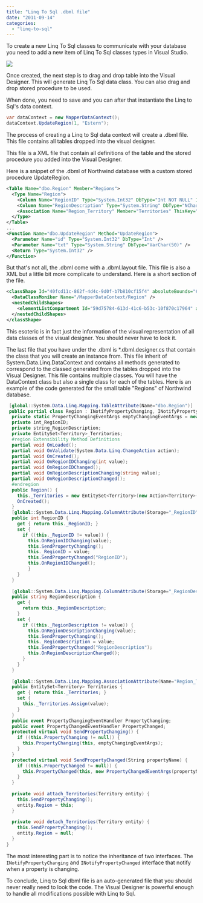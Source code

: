 ```yaml
---
title: "Linq To Sql .dbml file"
date: "2011-09-14"
categories: 
  - "linq-to-sql"
---
```


To create a new Linq To Sql classes to communicate with your database you need to add a new item of Linq To Sql classes types in Visual Studio.

![](/images/blog/linq2sqlcreate-400x386.png)

Once created, the next step is to drag and drop table into the Visual Designer. This will generate Linq To Sql data class. You can also drag and drop stored procedure to be used.

When done, you need to save and you can after that instantiate the Linq to Sql's data context.


```csharp
var dataContext = new MapperDataContext(); 
dataContext.UpdateRegion(1, "Estern"); 
```

The process of creating a Linq to Sql data context will create a .dbml file. This file contains all tables dropped into the visual designer.

This file is a XML file that contain all definitions of the table and the stored procedure you added into the Visual Designer.

Here is a snippet of the .dbml of Northwind database with a custom stored procedure UpdateRegion.


```xml
<Table Name="dbo.Region" Member="Regions"> 
  <Type Name="Region"> 
    <Column Name="RegionID" Type="System.Int32" DbType="Int NOT NULL" IsPrimaryKey="true" CanBeNull="false" /> 
    <Column Name="RegionDescription" Type="System.String" DbType="NChar(50) NOT NULL" CanBeNull="false" /> 
    <Association Name="Region_Territory" Member="Territories" ThisKey="RegionID" OtherKey="RegionID" Type="Territory" /> 
  </Type> 
</Table> 
... 
<Function Name="dbo.UpdateRegion" Method="UpdateRegion"> 
  <Parameter Name="id" Type="System.Int32" DbType="Int" /> 
  <Parameter Name="txt" Type="System.String" DbType="VarChar(50)" /> 
  <Return Type="System.Int32" /> 
</Function> 
```

But that's not all, the .dbml come with a .dbml.layout file. This file is also a XML but a little bit more complicate to understand. Here is a short section of the file.


```xml
<classShape Id="40fcd11c-862f-4d4c-9d0f-b7b810cf15f4" absoluteBounds="6.75, 7.5, 2, 1.1939925130208344"> 
  <DataClassMoniker Name="/MapperDataContext/Region" /> 
  <nestedChildShapes> 
    <elementListCompartment Id="59d75784-613d-41c6-b53c-10f870c17964" absoluteBounds="6.765, 7.96, 1.9700000000000002, 0.63399251302083326" name="DataPropertiesCompartment" titleTextColor="Black" itemTextColor="Black" /> 
  </nestedChildShapes> 
</classShape> 
```


This esoteric is in fact just the information of the visual representation of all data classes of the visual designer. You should never have to look it.

The last file that you have under the .dbml is *.dbml.designer.cs that contain the class that you will create an instance from. This file inherit of System.Data.Linq.DataContext and contains all methods generated to correspond to the classed generated from the tables dropped into the Visual Designer. This file contains multiple classes. You will have the DataContext class but also a single class for each of the tables. Here is an example of the code generated for the small table "Regions" of Northwind database.


```csharp
 [global::System.Data.Linq.Mapping.TableAttribute(Name="dbo.Region")] 
 public partial class Region : INotifyPropertyChanging, INotifyPropertyChanged { 
  private static PropertyChangingEventArgs emptyChangingEventArgs = new PropertyChangingEventArgs(String.Empty); 
  private int_RegionID; 
  private string_RegionDescription; 
  private EntitySet<Territory>_Territories; 
  #region Extensibility Method Definitions 
  partial void OnLoaded(); 
  partial void OnValidate(System.Data.Linq.ChangeAction action); 
  partial void OnCreated(); 
  partial void OnRegionIDChanging(int value); 
  partial void OnRegionIDChanged(); 
  partial void OnRegionDescriptionChanging(string value); 
  partial void OnRegionDescriptionChanged(); 
  #endregion 
  public Region() { 
    this._Territories = new EntitySet<Territory>(new Action<Territory>(this.attach_Territories), new Action<Territory>(this.detach_Territories)); 
    OnCreated(); 
  } 
  [global::System.Data.Linq.Mapping.ColumnAttribute(Storage="_RegionID", DbType="Int NOT NULL", IsPrimaryKey=true)] 
  public int RegionID { 
    get { return this._RegionID; } 
    set { 
      if ((this._RegionID != value)) { 
        this.OnRegionIDChanging(value); 
        this.SendPropertyChanging(); 
        this._RegionID = value; 
        this.SendPropertyChanged("RegionID"); 
        this.OnRegionIDChanged(); 
        } 
    } 
  } 
  
  [global::System.Data.Linq.Mapping.ColumnAttribute(Storage="_RegionDescription", DbType="NChar(50) NOT NULL", CanBeNull=false)] 
  public string RegionDescription { 
    get { 
      return this._RegionDescription; 
    } 
    set { 
      if ((this._RegionDescription != value)) { 
        this.OnRegionDescriptionChanging(value); 
        this.SendPropertyChanging(); 
        this._RegionDescription = value; 
        this.SendPropertyChanged("RegionDescription"); 
        this.OnRegionDescriptionChanged(); 
      } 
    } 
  } 
  
  [global::System.Data.Linq.Mapping.AssociationAttribute(Name="Region_Territory", Storage="_Territories", ThisKey="RegionID", OtherKey="RegionID")] 
  public EntitySet<Territory> Territories { 
    get { return this._Territories; } 
    set { 
      this._Territories.Assign(value); 
    } 
  } 
  public event PropertyChangingEventHandler PropertyChanging; 
  public event PropertyChangedEventHandler PropertyChanged; 
  protected virtual void SendPropertyChanging() { 
    if ((this.PropertyChanging != null)) { 
      this.PropertyChanging(this, emptyChangingEventArgs); 
    } 
  } 
  protected virtual void SendPropertyChanged(String propertyName) { 
    if ((this.PropertyChanged != null)) { 
      this.PropertyChanged(this, new PropertyChangedEventArgs(propertyName)); 
    } 
  } 
  
  private void attach_Territories(Territory entity) { 
    this.SendPropertyChanging(); 
    entity.Region = this; 
  } 
  
  private void detach_Territories(Territory entity) { 
    this.SendPropertyChanging(); 
    entity.Region = null; 
  } 
} 
```

The most interesting part is to notice the inheritance of two interfaces. The `INotifyPropertyChanging` and `INotifyPropertyChanged` interface that notify when a property is changing.

To conclude, Linq to Sql dbml file is an auto-generated file that you should never really need to look the code. The Visual Designer is powerful enough to handle all modifications possible with Linq to Sql.
